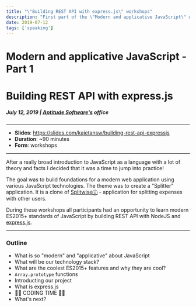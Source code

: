 ```yaml
---
title: "\"Building REST API with express.js\" workshops" 
description: "First part of the \"Modern and applicative JavaScript\" workshops I hosted. We kicked off by building REST API using express.js."
date: 2019-07-12
tags: ['speaking']
---
```


# Modern and applicative JavaScript - Part 1
# Building REST API with express.js
##### July 12, 2019 | [Aptitude Software's](http://twitter.com/AptitudeSW) office
---

- **Slides**: https://slides.com/kajetansw/building-rest-api-expressjs
- **Duration**: ~90 minutes
- **Form**: workshops

---

After a really broad introduction to JavaScript as a language with a lot of theory and facts I decided that it was a time to jump into practice!

The goal was to build foundations for a modern web application using various JavaScript technologies. The theme was to create a "Splitter" application. It is a  clone of [Splitwiseⓒ](https://www.splitwise.com/) - application for splitting expenses with other users.

During these workshops all participants had an opportunity to learn modern ES2015+ standards of JavaScript by building REST API with NodeJS and [express.js](https://expressjs.com/). 

--- 

### Outline

- What is so "modern" and "applicative" about JavaScript
- What will be our technology stack?
- What are the coolest ES2015+ features and why they are cool?
- `Array.prototype` functions
- Introducting our project
- What is express.js
- 👨‍💻 CODING TIME 👨‍💻
- What's next? 